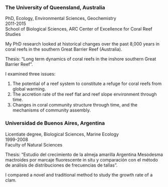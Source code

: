 ### The University of Queensland, Australia

PhD, Ecology, Environmental Sciences, Geochemistry  
2011-2015  
School of Biological Sciences, ARC Center of Excellence for Coral Reef Studies  

My PhD research looked  at historical changes over the past 8,000 years in coral reefs in the southern Great Barrier Reef (Australia). 

Thesis: "Long term dynamics of coral reefs in the inshore southern Great Barrier Reef".

I examined three issues:

1. The potential of a reef system  to constitute a refuge  for coral reefs from global warming.
2. The accretion rate of the  reef flat and reef  slope environment through time.
3. Changes in coral community structure through time, and the mechanisms of  community assembly.

### Universidad de Buenos Aires, Argentina

Licentiate degree, Biological Sciences, Marine Ecology  
1999-2008  
Faculty of Natural Sciences  

Thesis: "Estudio del crecimiento de la almeja amarilla Argentina Mesodesma mactroides por marcaje fluorescente in situ y comparación con el método de análisis de distribuciones de frecuencias de tallas".

I compared a novel and traditional method to study the growth rate of a clam.

